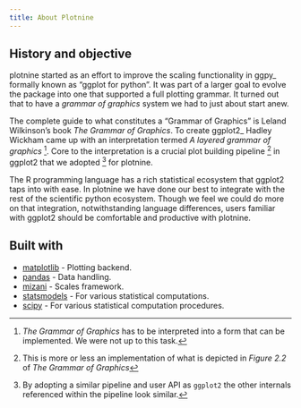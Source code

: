 ```yaml
---
title: About Plotnine
---
```



## History and objective

plotnine started as an effort to improve the scaling functionality in
ggpy_ formally known as "ggplot for python". It was part of a larger
goal to evolve the package into one that supported a full plotting
grammar. It turned out that to have a *grammar of graphics* system we
had to just about start anew.

The complete guide to what constitutes a "Grammar of Graphics" is
Leland Wilkinson's book *The Grammar of Graphics*. To create ggplot2_
Hadley Wickham came up with an interpretation termed *A layered grammar
of graphics* [^1]. Core to the interpretation is a crucial plot building
pipeline [^2] in ggplot2 that we adopted [^3] for plotnine.

The R programming language has a rich statistical ecosystem that
ggplot2 taps into with ease. In plotnine we have done our best to
integrate with the rest of the scientific python ecosystem. Though we
feel we could do more on that integration, notwithstanding language
differences, users familiar with ggplot2 should be comfortable
and productive with plotnine.

## Built with

- [matplotlib](http://matplotlib.org) -  Plotting backend.
- [pandas](http://pandas.pydata.org) - Data handling.
- [mizani](https://mizani.readthedocs.io) - Scales framework.
- [statsmodels](http://www.statsmodels.org) - For various statistical computations.
- [scipy](https://scipy.org) -  For various statistical computation procedures.


[^1]: *The Grammar of Graphics* has to be interpreted into a form that
   can be implemented. We were not up to this task.

[^2]: This is more or less an implementation of what is depicted in
   *Figure 2.2* of *The Grammar of Graphics*

[^3]: By adopting a similar pipeline and user API as ``ggplot2`` the
   other internals referenced within the pipeline look similar.

